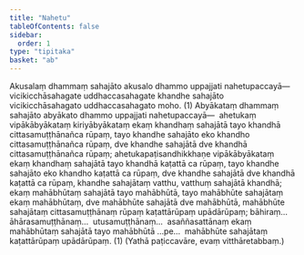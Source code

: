 ```yaml
---
title: "Nahetu"
tableOfContents: false
sidebar:
  order: 1
type: "tipitaka"
basket: "ab"
---
```



<DynamicBreadcrumb />

<Division number="104">

<Paragraph number="411">
Akusalaṃ dhammaṃ sahajāto akusalo dhammo uppajjati nahetupaccayā—  vicikicchāsahagate uddhaccasahagate khandhe sahajāto vicikicchāsahagato uddhaccasahagato moho. (1)
</Paragraph>

<Paragraph number="412">
Abyākataṃ dhammaṃ sahajāto abyākato dhammo uppajjati nahetupaccayā—  ahetukaṃ vipākābyākataṃ kiriyābyākataṃ ekaṃ khandhaṃ sahajātā tayo khandhā cittasamuṭṭhānañca rūpaṃ, tayo khandhe sahajāto eko khandho cittasamuṭṭhānañca rūpaṃ, dve khandhe sahajātā dve khandhā cittasamuṭṭhānañca rūpaṃ; ahetukapaṭisandhikkhaṇe vipākābyākataṃ ekaṃ khandhaṃ sahajātā tayo khandhā kaṭattā ca rūpaṃ, tayo khandhe sahajāto eko khandho kaṭattā ca rūpaṃ, dve khandhe sahajātā dve khandhā kaṭattā ca rūpaṃ, khandhe sahajātaṃ vatthu, vatthuṃ sahajātā khandhā; ekaṃ mahābhūtaṃ sahajātā tayo mahābhūtā, tayo mahābhūte sahajātaṃ ekaṃ mahābhūtaṃ, dve mahābhūte sahajātā dve mahābhūtā, mahābhūte sahajātaṃ cittasamuṭṭhānaṃ rūpaṃ kaṭattārūpaṃ upādārūpaṃ; bāhiraṃ…  āhārasamuṭṭhānaṃ…  utusamuṭṭhānaṃ…  asaññasattānaṃ ekaṃ mahābhūtaṃ sahajātā tayo mahābhūtā …pe…  mahābhūte sahajātaṃ kaṭattārūpaṃ upādārūpaṃ. (1)

</Paragraph>
</Division>

<Paragraph number="413" type="center">
(Yathā paṭiccavāre, evaṃ vitthāretabbaṃ.)
</Paragraph>